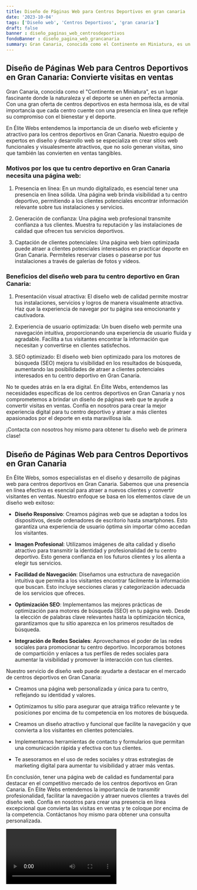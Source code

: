 ```yaml
---
title: Diseño de Páginas Web para Centros Deportivos en gran canaria
date: '2023-10-04'
tags: ['Diseño web', 'Centros Deportivos', 'gran canaria']
draft: false
banner : diseño_paginas_web_centrosdeportivos
fondoBanner : diseño_pagina_web_grancanaria
summary: Gran Canaria, conocida como el Continente en Miniatura, es un lugar fascinante donde la naturaleza y el deporte se unen en perfecta armonía. Con una gran oferta de centros deportivos en esta hermosa isla, es de vital importancia que cada centro cuente con una presencia en línea que refleje su compromiso con el bienestar y el deporte.
---
```


## Diseño de Páginas Web para Centros Deportivos en Gran Canaria: Convierte visitas en ventas

Gran Canaria, conocida como el "Continente en Miniatura", es un lugar fascinante donde la naturaleza y el deporte se unen en perfecta armonía. Con una gran oferta de centros deportivos en esta hermosa isla, es de vital importancia que cada centro cuente con una presencia en línea que refleje su compromiso con el bienestar y el deporte.

En Élite Webs entendemos la importancia de un diseño web eficiente y atractivo para los centros deportivos en Gran Canaria. Nuestro equipo de expertos en diseño y desarrollo web se especializa en crear sitios web funcionales y visualesmente atractivos, que no solo generan visitas, sino que también las convierten en ventas tangibles.

### Motivos por los que tu centro deportivo en Gran Canaria necesita una página web:

1. Presencia en línea: En un mundo digitalizado, es esencial tener una presencia en línea sólida. Una página web brinda visibilidad a tu centro deportivo, permitiendo a los clientes potenciales encontrar información relevante sobre tus instalaciones y servicios.

2. Generación de confianza: Una página web profesional transmite confianza a tus clientes. Muestra tu reputación y las instalaciones de calidad que ofrecen tus servicios deportivos.

3. Captación de clientes potenciales: Una página web bien optimizada puede atraer a clientes potenciales interesados en practicar deporte en Gran Canaria. Permíteles reservar clases o pasearse por tus instalaciones a través de galerías de fotos y videos.

### Beneficios del diseño web para tu centro deportivo en Gran Canaria:

1. Presentación visual atractiva: El diseño web de calidad permite mostrar tus instalaciones, servicios y logros de manera visualmente atractiva. Haz que la experiencia de navegar por tu página sea emocionante y cautivadora.

2. Experiencia de usuario optimizada: Un buen diseño web permite una navegación intuitiva, proporcionando una experiencia de usuario fluida y agradable. Facilita a tus visitantes encontrar la información que necesitan y convertirse en clientes satisfechos.

3. SEO optimizado: El diseño web bien optimizado para los motores de búsqueda (SEO) mejora tu visibilidad en los resultados de búsqueda, aumentando las posibilidades de atraer a clientes potenciales interesados en tu centro deportivo en Gran Canaria.

No te quedes atrás en la era digital. En Élite Webs, entendemos las necesidades específicas de los centros deportivos en Gran Canaria y nos comprometemos a brindar un diseño de páginas web que te ayude a convertir visitas en ventas. Confía en nosotros para crear la mejor experiencia digital para tu centro deportivo y atraer a más clientes apasionados por el deporte en esta maravillosa isla.

¡Contacta con nosotros hoy mismo para obtener tu diseño web de primera clase!

<GifSeo />

<Cta />

## Diseño de Páginas Web para Centros Deportivos en Gran Canaria

En Élite Webs, somos especialistas en el diseño y desarrollo de páginas web para centros deportivos en Gran Canaria. Sabemos que una presencia en línea efectiva es esencial para atraer a nuevos clientes y convertir visitantes en ventas. Nuestro enfoque se basa en los elementos clave de un diseño web exitoso:

- **Diseño Responsivo**: Creamos páginas web que se adaptan a todos los dispositivos, desde ordenadores de escritorio hasta smartphones. Esto garantiza una experiencia de usuario óptima sin importar cómo accedan los visitantes.

- **Imagen Profesional**: Utilizamos imágenes de alta calidad y diseño atractivo para transmitir la identidad y profesionalidad de tu centro deportivo. Esto genera confianza en los futuros clientes y los alienta a elegir tus servicios.

- **Facilidad de Navegación**: Diseñamos una estructura de navegación intuitiva que permita a los visitantes encontrar fácilmente la información que buscan. Esto incluye secciones claras y categorización adecuada de los servicios que ofreces.

- **Optimización SEO**: Implementamos las mejores prácticas de optimización para motores de búsqueda (SEO) en tu página web. Desde la elección de palabras clave relevantes hasta la optimización técnica, garantizamos que tu sitio aparezca en los primeros resultados de búsqueda.

- **Integración de Redes Sociales**: Aprovechamos el poder de las redes sociales para promocionar tu centro deportivo. Incorporamos botones de compartición y enlaces a tus perfiles de redes sociales para aumentar la visibilidad y promover la interacción con tus clientes.

Nuestro servicio de diseño web puede ayudarte a destacar en el mercado de centros deportivos en Gran Canaria:

- Creamos una página web personalizada y única para tu centro, reflejando su identidad y valores.

- Optimizamos tu sitio para asegurar que atraiga tráfico relevante y te posiciones por encima de tu competencia en los motores de búsqueda.

- Creamos un diseño atractivo y funcional que facilite la navegación y que convierta a los visitantes en clientes potenciales.

- Implementamos herramientas de contacto y formularios que permitan una comunicación rápida y efectiva con tus clientes.

- Te asesoramos en el uso de redes sociales y otras estrategias de marketing digital para aumentar tu visibilidad y atraer más ventas.

En conclusión, tener una página web de calidad es fundamental para destacar en el competitivo mercado de los centros deportivos en Gran Canaria. En Élite Webs entendemos la importancia de transmitir profesionalidad, facilitar la navegación y atraer nuevos clientes a través del diseño web. Confía en nosotros para crear una presencia en línea excepcional que convierta las visitas en ventas y te coloque por encima de la competencia. Contáctanos hoy mismo para obtener una consulta personalizada.

<Video />

<CtaBot job='Centros Deportivos' city='gran canaria'/>

<Gmaps query='gran canaria+españa+maps' />